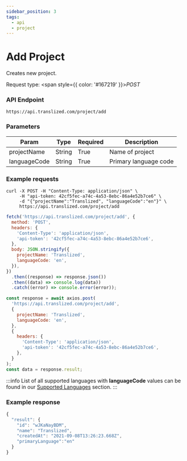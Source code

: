```yaml
---
sidebar_position: 3
tags:
  - api
  - project
---
```



# Add Project

Creates new project.

Request type: <span style={{ color: '#167219' }}>_POST_</span>

### API Endpoint

```url
https://api.translized.com/project/add
```

### Parameters

| Param        | Type   | Required | Description           |
| ------------ | ------ | -------- | --------------------- |
| projectName  | String | True     | Name of project       |
| languageCode | String | True     | Primary language code |

### Example requests

<Tabs className="api-tabs">
<TabItem value="cURL" label="cURL">

```curl
curl -X POST -H "Content-Type: application/json" \
     -H "api-token: 42cf5fec-a74c-4a53-8ebc-86a4e52b7ce6" \
     -d "{"projectName":"Translized", "languageCode":"en"}" \
     https://api.translized.com/project/add
```

</TabItem>
<TabItem value="js-fetch" label="Javascript Fetch">

```js
fetch('https://api.translized.com/project/add', {
  method: 'POST',
  headers: {
    'Content-Type': 'application/json',
    'api-token': '42cf5fec-a74c-4a53-8ebc-86a4e52b7ce6',
  },
  body: JSON.stringify({
    projectName: 'Translized',
    languageCode: 'en',
  }),
})
  .then((response) => response.json())
  .then((data) => console.log(data))
  .catch((error) => console.error(error));
```

</TabItem>
<TabItem value="js-axios" label="Javascript Axios">

```js
const response = await axios.post(
  'https://api.translized.com/project/add',
  {
    projectName: 'Translized',
    languageCode: 'en',
  },
  {
    headers: {
      'Content-Type': 'application/json',
      'api-token': '42cf5fec-a74c-4a53-8ebc-86a4e52b7ce6',
    },
  }
);
const data = response.result;
```

</TabItem>
</Tabs>

:::info
List of all supported languages with **languageCode** values can be found in our [Supported Languages](/docs/features/supported-languages) section.
:::

### Example response

```js
{
  "result": {
    "id": "wJKaNayBDM",
    "name": "Translized",
    "createdAt": "2021-09-08T13:26:23.668Z",
    "primaryLanguage":"en"
  }
}
```
